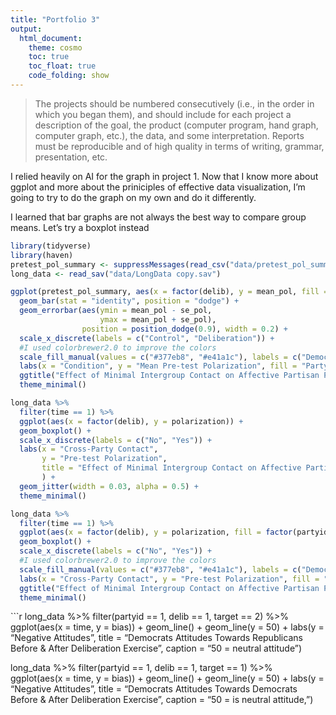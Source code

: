 ```yaml
---
title: "Portfolio 3"
output: 
  html_document:
    theme: cosmo
    toc: true
    toc_float: true
    code_folding: show
---
```


> The projects should be numbered consecutively (i.e., in the order in which you began them), and should include for each project a description of the goal, the product (computer program, hand graph, computer graph, etc.), the data, and some interpretation. Reports must be reproducible and of high quality in terms of writing, grammar, presentation, etc.

I relied heavily on AI for the graph in project 1. Now that I know more about ggplot and more about the priniciples of effective data visualization, I'm going to try to do the graph on my own and do it differently.

I learned that bar graphs are not always the best way to compare group means.
Let's try a boxplot instead

```r
library(tidyverse)
library(haven)
pretest_pol_summary <- suppressMessages(read_csv("data/pretest_pol_summary.csv"))
long_data <- read_sav("data/LongData copy.sav")
```

```r
ggplot(pretest_pol_summary, aes(x = factor(delib), y = mean_pol, fill = factor(partyid))) +
  geom_bar(stat = "identity", position = "dodge") +
  geom_errorbar(aes(ymin = mean_pol - se_pol, 
                    ymax = mean_pol + se_pol),
                position = position_dodge(0.9), width = 0.2) +
  scale_x_discrete(labels = c("Control", "Deliberation")) +
  #I used colorbrewer2.0 to improve the colors
  scale_fill_manual(values = c("#377eb8", "#e41a1c"), labels = c("Democrat", "Republican")) +
  labs(x = "Condition", y = "Mean Pre-test Polarization", fill = "Party ID") +
  ggtitle("Effect of Minimal Intergroup Contact on Affective Partisan Polarization") +
  theme_minimal()
```

```r
long_data %>% 
  filter(time == 1) %>% 
  ggplot(aes(x = factor(delib), y = polarization)) +
  geom_boxplot() +
  scale_x_discrete(labels = c("No", "Yes")) +
  labs(x = "Cross-Party Contact", 
       y = "Pre-test Polarization", 
       title = "Effect of Minimal Intergroup Contact on Affective Partisan Polarization"
       ) + 
  geom_jitter(width = 0.03, alpha = 0.5) +
  theme_minimal()
```

```r
long_data %>% 
  filter(time == 1) %>% 
  ggplot(aes(x = factor(delib), y = polarization, fill = factor(partyid))) +
  geom_boxplot() +
  scale_x_discrete(labels = c("No", "Yes")) +
  #I used colorbrewer2.0 to improve the colors
  scale_fill_manual(values = c("#377eb8", "#e41a1c"), labels = c("Democrat", "Republican")) +
  labs(x = "Cross-Party Contact", y = "Pre-test Polarization", fill = "Party ID") +
  ggtitle("Effect of Minimal Intergroup Contact on Affective Partisan Polarization") +
  theme_minimal()
```

```r
long_data %>% 
  filter(partyid == 1, delib == 1, target == 2) %>% 
  ggplot(aes(x = time, y = bias)) +
  geom_line() +
  geom_line(y = 50) +
  labs(y = "Negative Attitudes", title = "Democrats Attitudes Towards Republicans Before & After Deliberation Exercise", caption = "50 = neutral attitude")

long_data %>% 
  filter(partyid == 1, delib == 1, target == 1) %>% 
  ggplot(aes(x = time, y = bias)) +
  geom_line() +
  geom_line(y = 50) +
  labs(y = "Negative Attitudes", title = "Democrats Attitudes Towards Democrats Before & After Deliberation Exercise", caption = "50 = is neutral attitude, ")

